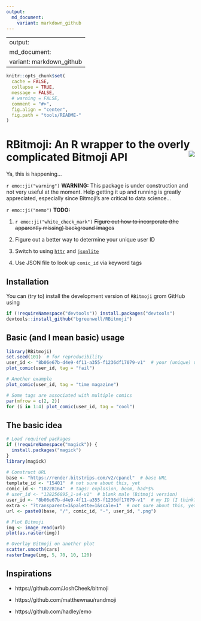 ```yaml
---
output:
  md_document:
    variant: markdown_github
---
```


---
output:
  md_document:
    variant: markdown_github
---

```r
knitr::opts_chunk$set(
  cache = FALSE,
  collapse = TRUE,
  message = FALSE, 
  # warning = FALSE,
  comment = "#>",
  fig.align = "center",
  fig.path = "tools/README-"
)
```

# RBitmoji: An R wrapper to the overly complicated Bitmoji API <img src="tools/RBitmoji-logo.png" align="right" />

Ya, this is happening...

`r emo::ji("warning")` **WARNING:** This package is under construction and not very useful at the moment. Help getting it up and running is greatly appreciated, especially since Bitmoji's are critical to data science...

`r emo::ji("memo")` **TODO:**

  1. `r emo::ji("white_check_mark")` ~~Figure out how to incorporate (the apparently missing) background images~~
  
  2. Figure out a better way to determine your unique user ID
  
  3. Switch to using [`httr`](https://cran.r-project.org/package=httr) and [`jsonlite`](https://cran.r-project.org/package=jsonlite)
  
  4. Use JSON file to look up `comic_id` via keyword tags


## Installation

You can (try to) install the development version of `RBitmoji` grom GitHub using
```r
if (!requireNamespace("devtools")) install.packages("devtools")
devtools::install_github("bgreenwell/RBitmoji")
```

## Basic (and I mean basic) usage

```r
library(RBitmoji)
set.seed(101)  # for reproducibility
user_id <- "8b06e67b-d4e9-4f11-a355-f1236df17079-v1"  # your (unique) user ID
plot_comic(user_id, tag = "fail")

# Another example
plot_comic(user_id, tag = "time magazine")

# Some tags are associated with multiple comics
par(mfrow = c(2, 2))
for (i in 1:4) plot_comic(user_id, tag = "cool")
```

## The basic idea

```r
# Load required packages
if (!requireNamespace("magick")) {
  install.packages("magick")
}
library(magick)

# Construct URL
base <- "https://render.bitstrips.com/v2/cpanel"  # base URL
template_id <- "15401"  # not sure about this, yet
comic_id <- "10228164"  # tags: explosion, boom, bad*$%
# user_id <- "128256895_1-s4-v1"  # blank male (Bitmoji version)
user_id <- "8b06e67b-d4e9-4f11-a355-f1236df17079-v1"  # my ID (I think?)
extra <- "?transparent=1&palette=1&scale=1"  # not sure about this, yet
url <- paste0(base, "/", comic_id, "-", user_id, ".png")

# Plot Bitmoji
img <- image_read(url)
plot(as.raster(img))

# Overlay Bitmoji on another plot
scatter.smooth(cars)
rasterImage(img, 5, 70, 10, 120)
```

## Inspirations

* https://github.com/JoshCheek/bitmoji

* https://github.com/matthewnau/randmoji

* https://github.com/hadley/emo
